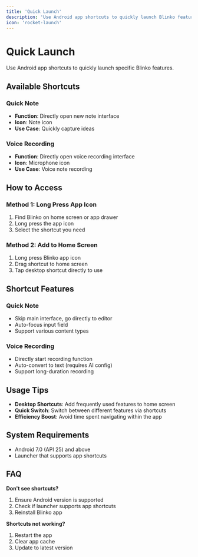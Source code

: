 ```yaml
---
title: 'Quick Launch'
description: 'Use Android app shortcuts to quickly launch Blinko features'
icon: 'rocket-launch'
---
```


# Quick Launch

Use Android app shortcuts to quickly launch specific Blinko features.

## Available Shortcuts

### Quick Note
- **Function**: Directly open new note interface
- **Icon**: Note icon
- **Use Case**: Quickly capture ideas

### Voice Recording
- **Function**: Directly open voice recording interface
- **Icon**: Microphone icon
- **Use Case**: Voice note recording

## How to Access

### Method 1: Long Press App Icon
1. Find Blinko on home screen or app drawer
2. Long press the app icon
3. Select the shortcut you need

### Method 2: Add to Home Screen
1. Long press Blinko app icon
2. Drag shortcut to home screen
3. Tap desktop shortcut directly to use

## Shortcut Features

### Quick Note
- Skip main interface, go directly to editor
- Auto-focus input field
- Support various content types

### Voice Recording
- Directly start recording function
- Auto-convert to text (requires AI config)
- Support long-duration recording

## Usage Tips

- **Desktop Shortcuts**: Add frequently used features to home screen
- **Quick Switch**: Switch between different features via shortcuts
- **Efficiency Boost**: Avoid time spent navigating within the app

## System Requirements

- Android 7.0 (API 25) and above
- Launcher that supports app shortcuts

## FAQ

**Don't see shortcuts?**
1. Ensure Android version is supported
2. Check if launcher supports app shortcuts
3. Reinstall Blinko app

**Shortcuts not working?**
1. Restart the app
2. Clear app cache
3. Update to latest version